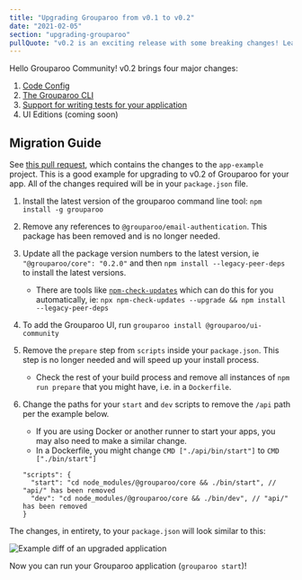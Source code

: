 ```yaml
---
title: "Upgrading Grouparoo from v0.1 to v0.2"
date: "2021-02-05"
section: "upgrading-grouparoo"
pullQuote: "v0.2 is an exciting release with some breaking changes! Learn how to upgrade to v0.2."
---
```


Hello Grouparoo Community! v0.2 brings four major changes:

1. [Code Config](/docs/config)
2. [The Grouparoo CLI](/docs/cli)
3. [Support for writing tests for your application](/docs/running/testing)
4. UI Editions (coming soon)

## Migration Guide

See [this pull request](https://github.com/grouparoo/app-example/pull/103/files), which contains the changes to the `app-example` project. This is a good example for upgrading to v0.2 of Grouparoo for your app. All of the changes required will be in your `package.json` file.

1. Install the latest version of the grouparoo command line tool: `npm install -g grouparoo`
2. Remove any references to `@grouparoo/email-authentication`. This package has been removed and is no longer needed.
3. Update all the package version numbers to the latest version, ie `"@grouparoo/core": "0.2.0"` and then `npm install --legacy-peer-deps` to install the latest versions.
   - There are tools like [`npm-check-updates`](https://www.npmjs.com/package/npm-check-updates) which can do this for you automatically, ie: `npx npm-check-updates --upgrade && npm install --legacy-peer-deps`
4. To add the Grouparoo UI, run `grouparoo install @grouparoo/ui-community`
5. Remove the `prepare` step from `scripts` inside your `package.json`. This step is no longer needed and will speed up your install process.
   - Check the rest of your build process and remove all instances of `npm run prepare` that you might have, i.e. in a `Dockerfile`.
6. Change the paths for your `start` and `dev` scripts to remove the `/api` path per the example below.

   - If you are using Docker or another runner to start your apps, you may also need to make a similar change.
   - In a Dockerfile, you might change `CMD ["./api/bin/start"]` to `CMD ["./bin/start"]`

   ```json5
   "scripts": {
     "start": "cd node_modules/@grouparoo/core && ./bin/start", // "api/" has been removed
     "dev": "cd node_modules/@grouparoo/core && ./bin/dev", // "api/" has been removed
   }
   ```

The changes, in entirety, to your `package.json` will look similar to this:

<Image
  thumbnail
  src="support/upgrading-grouparoo/v0.2-upgrade-package.png"
  alt="Example diff of an upgraded application"
  width={731}
  height={500}
/>

Now you can run your Grouparoo application (`grouparoo start`)!
